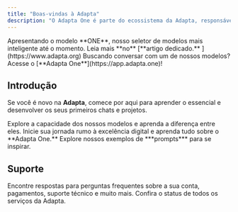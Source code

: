 ```yaml
---
title: "Boas-vindas à Adapta"
description: "O Adapta One é parte do ecossistema da Adapta, responsável por integrar diversas LLMs de texto e imagem. Desenvolvida para otimizar processos, o Adapta One se destaca em tarefas de codificação, organização de tarefas, análise, gestão, linguagem e muito mais."
---
```


<Tip>
  Apresentando o modelo **ONE**, nosso seletor de modelos mais inteligente até o momento. Leia mais **no** [**artigo dedicado.** ](https://www.adapta.org)
</Tip>

<Note>
  Buscando conversar com um de nossos modelos? Acesse o [**Adapta One**](https://app.adapta.one)!&#x20;
</Note>

## Introdução

Se você é novo na **Adapta**, comece por aqui para aprender o essencial e desenvolver os seus primeiros chats e projetos.&#x20;

<CardGroup cols={3}>
  <Card title="Guia de Modelos" icon="person-chalkboard" href="https://mintlify.com/docs/quickstart">
    Explore a capacidade dos nossos modelos e aprenda a diferença entre eles.&#x20;
  </Card>

  <Card title="Início Rápido" icon="bolt-lightning" href="https://app.adapta.one">
    Inicie sua jornada rumo à excelência digital e aprenda tudo sobre o **Adapta One.**&#x20;
  </Card>

  <Card title="Biblioteca de Prompts" icon="books">
    Explore nossos exemplos de ***prompts*** para se inspirar.&#x20;
  </Card>
</CardGroup>

## Suporte

<CardGroup cols={2}>
  <Card title="Central de Ajuda" icon="question" href="https://adapta.one">
    Encontre respostas para perguntas frequentes sobre a sua conta, pagamentos, suporte técnico e muito mais.&#x20;
  </Card>

  <Card title="Status do Serviço" icon="chart-line" href="https://adapta.org">
    Confira o status de todos os serviços da Adapta.&#x20;
  </Card>
</CardGroup>